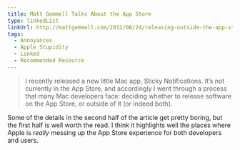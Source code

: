 ```yaml
---
title: Matt Gemmell Talks About the App Store
type: linkedList
linkUrl: http://mattgemmell.com/2012/08/24/releasing-outside-the-app-store/
tags:
  - Annoyances
  - Apple Stupidity
  - Linked
  - Recommended Resource
---
```


> I recently released a new little Mac app, Sticky Notifications. It’s not currently in the App Store, and accordingly I went through a process that many Mac developers face: deciding whether to release software on the App Store, or outside of it (or indeed both).

Some of the details in the second half of the article get pretty boring, but the first half is well worth the read. I think it highlights well the places where Apple is _really_ messing up the App Store experience for both developers and users.
